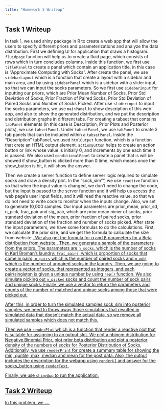 ```yaml
---
title: "Homework 5 Writeup"
---
```

## Task 1 Writeup

In task 1, we used shiny package in R to create a web app that will allow the users to specify different priors and parameterizations and analyze the data distribution. 
First we defining UI for application that draws a histogram. `fluidpage` function will help us to create a fluid page, which consists of rows which in turn concludes columns. Inside this function, we first use `titlePanel` to create a panel which contain an application title, in this case is "Approximate Computing with Socks". After create the panel, we use `sidebarLayout` which is a function that create a layout with a sidebar and main area, and by using `sidebarPanel` which is a sidebar with a slider input, so that we can input the socks parameters. So we first use `sidebarInput ` for inputting our priors, which are Prior Mean Number of Socks, Prior Std Deviation of Socks, Prior Fraction of Paired Socks, Prior Std Deviation of Paired Socks and Number of Socks Picked. 
After use `sliderinput` to input the socks parameters, we use `mainPanel` to show description of this web app, and also to show the generated distribution, and we put the description and distribution graphs in different tabs. 
For creating a tabset that contains `tabPanel` elements (in this case is Description, Prior Plots and Posterior plots), we use `tabsetPanel`. Under `tabsetPanel`, we use `tabPanel` to create 3 tab panels that can be included within a `tabsetPanel`. Inside the "Description" tabPanel, we used `htmlOutput` function, which is a function that crete an HTML output element. `actionButton` helps to create an action button or link whose value is initially 0, and increments by one each time it is passed. We also used `conditionalPanel` to create a panel that is will be showed if show_button is clicked more than 0 time, which means once the show_button is hit, it will show the answer.

Then we create a server function to define server logic required to simulate socks and draw a density plot. 
In the "sock_sim"", we use `reactive` function so that when the input value is changed, we don't need to change the code, but the input is passed to the server function and it will help us access the web page's user input fields, and it will read the reactive value, so that we do not need to write code to monitor when the inputs change. Also, we set to generate 10,000 samples.
Our input parameters are prior_mean, prior_sd, n_pick, frac_pair and sig_pair, which are prior mean nimer of socks, prior standard deviation of the mean, prior fraction of paired socks, prior standard deviation of the fraction and number of socks picked. After state the input parameters, we have some formulas to do the calculations. First, we calculate the prior size, and we get the formula to calculate the size from website <a href=http://www.sumsar.net/blog/2014/10/tiny-data-and-the-socks-of-karl-broman/>. We also get the formula for α and β parameters for a Beta distribution from website <a href=http://stats.stackexchange.com/questions/12232/calculating-the-parameters-of-a-beta-distribution-using-the-mean-and-variance>. Then, we generate a sample of the parameters from the priors. The parameters are `n_socks`, which is the number of socks in Karl Broman’s laundry; `frac_pairs`, which is proportion of socks that come in pairs; `n_pairs` which is the number of paired socks and `n_odd`, which is the number of unpaired socks in the laundry. Then, we are going to create a vector of socks, that represented as integers, and each pair/singleton is given a unique number by using `rep()` function. We also simulate picking out `n_picked` socks and count the number of sock pairs and unique socks. Finally, we use a vector to return the parameters and counts of the number of matched and unique socks among those that were picked out. 

After this, in order to turn the simulated samples sock_sim into posterior samples, we need to throw away those simulations that resulted in simulated data that doesn’t match the actual data, so we remove all simulated samples which does not match this.

Then we use `renderPlot` which is a function that render a reactive plot that is suitable for assigning to an output slot. We plot a nbinom distribution for Negative Binomial Prior, plot prior beta distribution and plot a posterior density of the numbers of socks for Posterior Distribution of Socks. Additionally, we use `renderPrint` for create a summary table for showing the min, quntile, max, median and mean for the post data. Also, the output includes the description for the webapp using `renderUI` and answer for the socks_button using `renderText`. 

Finally, we use `shinyApp` to run the application.

## Task 2 Writeup

In this problem, we ....
